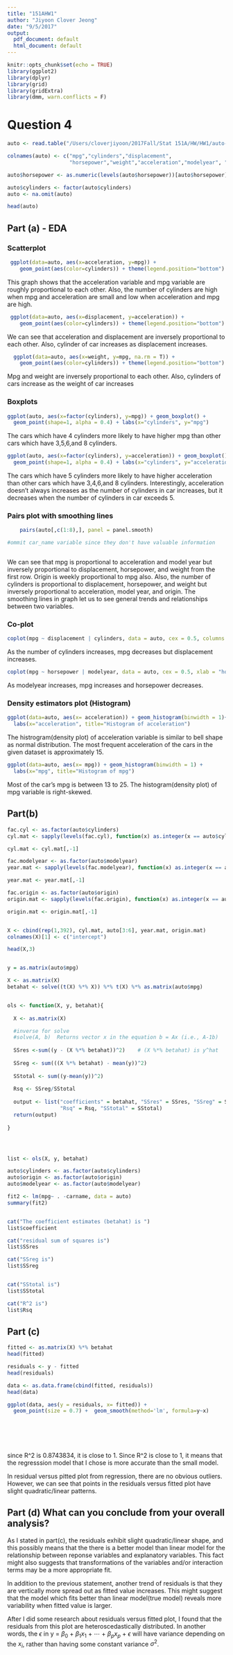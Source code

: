 ```yaml
---
title: "151AHW1"
author: "Jiyoon Clover Jeong"
date: "9/5/2017"
output:
  pdf_document: default
  html_document: default
---
```


```r
knitr::opts_chunk$set(echo = TRUE)
library(ggplot2)
library(dplyr)
library(grid)
library(gridExtra)
library(dmm, warn.conflicts = F)

```


# Question 4


```r
auto <- read.table("/Users/cloverjiyoon/2017Fall/Stat 151A/HW/HW1/auto-mpg.data.txt")

colnames(auto) <- c("mpg","cylinders","displacement",
                    "horsepower","weight","acceleration","modelyear", "origin","carname")

auto$horsepower <- as.numeric(levels(auto$horsepower))[auto$horsepower]

auto$cylinders <- factor(auto$cylinders)
auto <- na.omit(auto)

head(auto)

```



## Part (a) - EDA
### Scatterplot

```r

 ggplot(data=auto, aes(x=acceleration, y=mpg)) +
    geom_point(aes(color=cylinders)) + theme(legend.position="bottom")


```

This graph shows that the acceleration variable and mpg variable are roughly proportional to each other. Also, the number of cylinders are high when mpg and acceleration are small and low when acceleration and mpg are high.



```r

 ggplot(data=auto, aes(x=displacement, y=acceleration)) +
    geom_point(aes(color=cylinders)) + theme(legend.position="bottom")

```

We can see that acceleration and displacement are inversely proportional to each other. Also, cylinder of car increases as displacement increases.

```r
  ggplot(data=auto, aes(x=weight, y=mpg, na.rm = T)) +
    geom_point(aes(color=cylinders)) + theme(legend.position="bottom")
```

Mpg and weight are inversely proportional to each other. Also, cylinders of cars increase as the weight of car increases



### Boxplots

```r

ggplot(auto, aes(x=factor(cylinders), y=mpg)) + geom_boxplot() +
  geom_point(shape=1, alpha = 0.4) + labs(x="cylinders", y="mpg")

```

The cars which have 4 cylinders more likely to have higher mpg than other cars which have 3,5,6,and 8 cylinders.


```r

ggplot(auto, aes(x=factor(cylinders), y=acceleration)) + geom_boxplot()+
  geom_point(shape=1, alpha = 0.4) + labs(x="cylinders", y="acceleration")


```

The cars which have 5 cylinders more likely to have higher acceleration than other cars which have 3,4,6,and 8 cylinders. Interestingly, acceleration doesn't always increases as the number of cylinders in car increases, but it decreases when the number of cylinders in car exceeds 5. 


### Pairs plot with smoothing lines

```r

    pairs(auto[,c(1:8),], panel = panel.smooth) 

#ommit car_name variable since they don't have valuable information



```

We can see that mpg is proportional to acceleration and model year but inversely proportional to displacement, horsepower, and weight from the first row. Origin is weekly proportional to mpg also. Also, the number of cylinders is proportional to displacement, horsepower, and weight but inversely proportional to acceleration, model year, and origin. The smoothing lines in graph let us to see general trends and relationships between two variables.




### Co-plot

```r



coplot(mpg ~ displacement | cylinders, data = auto, cex = 0.5, columns = 5)
```

As the number of cylinders increases, mpg decreases but displacement increases.

```r

coplot(mpg ~ horsepower | modelyear, data = auto, cex = 0.5, xlab = "horsepower", column = 6) 


```

As modelyear increases, mpg increases and horsepower decreases. 

### Density estimators plot (Histogram)

```r

ggplot(data=auto, aes(x= acceleration)) + geom_histogram(binwidth = 1)+
  labs(x="acceleration", title="Histogram of acceleration")

```

The histrogram(density plot) of acceleration variable is similar to bell shape as normal distribution. The most frequent acceleration of the cars in the given dataset is approximately 15. 



```r
    
ggplot(data=auto, aes(x= mpg)) + geom_histogram(binwidth = 1) +
  labs(x="mpg", title="Histogram of mpg")

```

Most of the car's mpg is between 13 to 25. The histogram(density plot) of mpg variable is right-skewed.

## Part(b)

```r

fac.cyl <- as.factor(auto$cylinders)
cyl.mat <- sapply(levels(fac.cyl), function(x) as.integer(x == auto$cylinders))

cyl.mat <- cyl.mat[,-1]

fac.modelyear <- as.factor(auto$modelyear)
year.mat <- sapply(levels(fac.modelyear), function(x) as.integer(x == auto$modelyear))

year.mat <- year.mat[,-1]

fac.origin <- as.factor(auto$origin)
origin.mat <- sapply(levels(fac.origin), function(x) as.integer(x == auto$origin))

origin.mat <- origin.mat[,-1]


X <- cbind(rep(1,392), cyl.mat, auto[3:6], year.mat, origin.mat)
colnames(X)[1] <- c("intercept")

head(X,3)


y = as.matrix(auto$mpg)

X <- as.matrix(X)
betahat <- solve((t(X) %*% X)) %*% t(X) %*% as.matrix(auto$mpg) 


ols <- function(X, y, betahat){
  
  X <- as.matrix(X)

  #inverse for solve
  #solve(A, b)	Returns vector x in the equation b = Ax (i.e., A-1b)
  
  SSres <-sum((y - (X %*% betahat))^2)    # (X %*% betahat) is y^hat
  
  SSreg <- sum(((X %*% betahat) - mean(y))^2)
  
  SStotal <- sum((y-mean(y))^2)
  
  Rsq <- SSreg/SStotal
  
  output <- list("coefficients" = betahat, "SSres" = SSres, "SSreg" = SSreg,
                 "Rsq" = Rsq, "SStotal" = SStotal)
  return(output)
  
}




list <- ols(X, y, betahat)

auto$cylinders <- as.factor(auto$cylinders)
auto$origin <- as.factor(auto$origin)
auto$modelyear <- as.factor(auto$modelyear)

fit2 <- lm(mpg~ . -carname, data = auto)
summary(fit2)


cat("The coefficient estimates (betahat) is ")
list$coefficient

cat("residual sum of squares is")
list$SSres

cat("SSreg is")
list$SSreg


cat("SStotal is")
list$SStotal

cat("R^2 is")
list$Rsq

```


## Part (c)

```r


fitted <- as.matrix(X) %*% betahat
head(fitted)

residuals <- y - fitted
head(residuals)

data <- as.data.frame(cbind(fitted, residuals))
head(data)

ggplot(data, aes(y = residuals, x= fitted)) +
  geom_point(size = 0.7) +  geom_smooth(method='lm', formula=y~x)
  
  





```


since R^2 is 0.8743834, it is close to 1. Since R^2 is close to 1, it means that  the regresssion model that I chose is more accurate  than the small model. 

In residual versus pitted plot from regression, there are no obvious outliers. However, we can see that points in the residuals versus fitted plot have slight quadratic/linear patterns.



## Part (d)   What can you conclude from your overall analysis?

As I stated in part(c), the residuals exhibit slight quadratic/linear shape, and this possibly means that the there is a better model than linear model for the relationship between reponse variables and explanatory variables. This fact might also suggests that transformations of the variables and/or interaction terms may be a more appropriate fit.

In addition to the previous statement, another trend of residuals is that they are vertically more spread out as fitted value increases. This might suggest that the model which fits better than linear model(true model) reveals more variability when fitted value is larger.
 
After I did some research about residuals versus fitted plot, I found that the residuals from this plot are heteroscedastically distributed. In another words, the $\epsilon$ in y = $\beta_0$ + $\beta_1x_1$ + $\cdots$ + $\beta_px_p$ + $\epsilon$ will have variance depending on the $x_i$, rather than having some constant variance $\sigma^2$.



